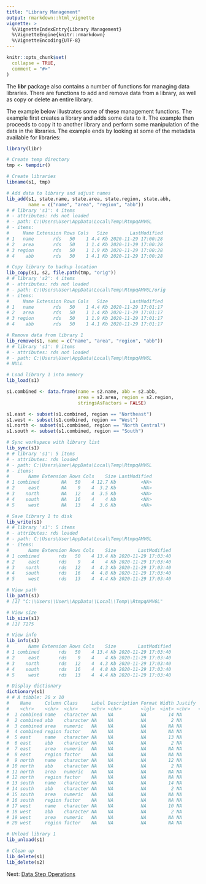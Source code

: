 ---
title: "Library Management"
output: rmarkdown::html_vignette
vignette: >
  %\VignetteIndexEntry{Library Management}
  %\VignetteEngine{knitr::rmarkdown}
  %\VignetteEncoding{UTF-8}
---

```{r setup, include = FALSE}
knitr::opts_chunk$set(
  collapse = TRUE,
  comment = "#>"
)
```

The **libr** package also contains a number of functions for managing
data libraries.  There are functions to add and remove data from a library,
as well as copy or delete an entire library.

The example below illustrates some of these management functions.  The example
first creates a library and adds some data to it.  The example then proceeds
to copy it to another library and perform some manipulation of the data
in the libraries.  The example ends by looking at some of the metadata 
available for libraries:

```{r eval=FALSE, echo=TRUE}
library(libr)

# Create temp directory
tmp <- tempdir()

# Create libraries
libname(s1, tmp)

# Add data to library and adjust names
lib_add(s1, state.name, state.area, state.region, state.abb,
        name = c("name", "area", "region", "abb"))
# # library 's1': 4 items
# - attributes: rds not loaded
# - path: C:\Users\User\AppData\Local\Temp\RtmpqAMV6L
# - items:
#     Name Extension Rows Cols   Size        LastModified
# 1   name       rds   50    1 4.4 Kb 2020-11-29 17:00:28
# 2   area       rds   50    1 1.4 Kb 2020-11-29 17:00:28
# 3 region       rds   50    1 1.9 Kb 2020-11-29 17:00:28
# 4    abb       rds   50    1 4.1 Kb 2020-11-29 17:00:28

# Copy library to backup location
lib_copy(s1, s2, file.path(tmp, "orig"))
# # library 's2': 4 items
# - attributes: rds not loaded
# - path: C:\Users\User\AppData\Local\Temp\RtmpqAMV6L/orig
# - items:
#     Name Extension Rows Cols   Size        LastModified
# 1   name       rds   50    1 4.4 Kb 2020-11-29 17:01:17
# 2   area       rds   50    1 1.4 Kb 2020-11-29 17:01:17
# 3 region       rds   50    1 1.9 Kb 2020-11-29 17:01:17
# 4    abb       rds   50    1 4.1 Kb 2020-11-29 17:01:17

# Remove data from library 1
lib_remove(s1, name = c("name", "area", "region", "abb"))
# # library 's1': 0 items
# - attributes: rds not loaded
# - path: C:\Users\User\AppData\Local\Temp\RtmpqAMV6L
# NULL

# Load library 1 into memory
lib_load(s1)

s1.combined <- data.frame(name = s2.name, abb = s2.abb, 
                          area = s2.area, region = s2.region, 
                          stringsAsFactors = FALSE)

s1.east <- subset(s1.combined, region == "Northeast")
s1.west <- subset(s1.combined, region == "West")
s1.north <- subset(s1.combined, region == "North Central")
s1.south <- subset(s1.combined, region == "South")

# Sync workspace with library list
lib_sync(s1)
# # library 's1': 5 items
# - attributes: rds loaded
# - path: C:\Users\User\AppData\Local\Temp\RtmpqAMV6L
# - items:
#       Name Extension Rows Cols    Size LastModified
# 1 combined        NA   50    4 12.7 Kb         <NA>
# 2     east        NA    9    4  3.2 Kb         <NA>
# 3    north        NA   12    4  3.5 Kb         <NA>
# 4    south        NA   16    4    4 Kb         <NA>
# 5     west        NA   13    4  3.6 Kb         <NA>

# Save library 1 to disk
lib_write(s1)
# # library 's1': 5 items
# - attributes: rds loaded
# - path: C:\Users\User\AppData\Local\Temp\RtmpqAMV6L
# - items:
#       Name Extension Rows Cols    Size        LastModified
# 1 combined       rds   50    4 13.4 Kb 2020-11-29 17:03:40
# 2     east       rds    9    4    4 Kb 2020-11-29 17:03:40
# 3    north       rds   12    4  4.3 Kb 2020-11-29 17:03:40
# 4    south       rds   16    4  4.8 Kb 2020-11-29 17:03:40
# 5     west       rds   13    4  4.4 Kb 2020-11-29 17:03:40

# View path
lib_path(s1)
# [1] "C:\\Users\\User\\AppData\\Local\\Temp\\RtmpqAMV6L"

# View size
lib_size(s1)
# [1] 7175

# View info
lib_info(s1)
#       Name Extension Rows Cols    Size        LastModified
# 1 combined       rds   50    4 13.4 Kb 2020-11-29 17:03:40
# 2     east       rds    9    4    4 Kb 2020-11-29 17:03:40
# 3    north       rds   12    4  4.3 Kb 2020-11-29 17:03:40
# 4    south       rds   16    4  4.8 Kb 2020-11-29 17:03:40
# 5     west       rds   13    4  4.4 Kb 2020-11-29 17:03:40

# Display dictionary
dictionary(s1)
# # A tibble: 20 x 10
#    Name     Column Class     Label Description Format Width Justify  Rows   NAs
#    <chr>    <chr>  <chr>     <chr> <chr>       <lgl>  <int> <chr>   <int> <int>
#  1 combined name   character NA    NA          NA        14 NA         50     0
#  2 combined abb    character NA    NA          NA         2 NA         50     0
#  3 combined area   numeric   NA    NA          NA        NA NA         50     0
#  4 combined region factor    NA    NA          NA        NA NA         50     0
#  5 east     name   character NA    NA          NA        13 NA          9     0
#  6 east     abb    character NA    NA          NA         2 NA          9     0
#  7 east     area   numeric   NA    NA          NA        NA NA          9     0
#  8 east     region factor    NA    NA          NA        NA NA          9     0
#  9 north    name   character NA    NA          NA        12 NA         12     0
# 10 north    abb    character NA    NA          NA         2 NA         12     0
# 11 north    area   numeric   NA    NA          NA        NA NA         12     0
# 12 north    region factor    NA    NA          NA        NA NA         12     0
# 13 south    name   character NA    NA          NA        14 NA         16     0
# 14 south    abb    character NA    NA          NA         2 NA         16     0
# 15 south    area   numeric   NA    NA          NA        NA NA         16     0
# 16 south    region factor    NA    NA          NA        NA NA         16     0
# 17 west     name   character NA    NA          NA        10 NA         13     0
# 18 west     abb    character NA    NA          NA         2 NA         13     0
# 19 west     area   numeric   NA    NA          NA        NA NA         13     0
# 20 west     region factor    NA    NA          NA        NA NA         13     0

# Unload library 1
lib_unload(s1)

# Clean up
lib_delete(s1)
lib_delete(s2)
```


Next: [Data Step Operations](libr-datastep.html)
